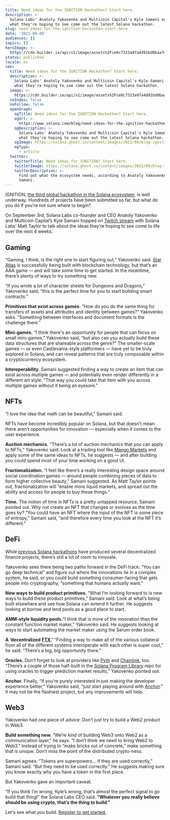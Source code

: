 ```yaml
---
title: Need ideas for the IGNITION Hackathon? Start here.
description: >-
  Solana Labs' Anatoly Yakovenko and Multicoin Capital's Kyle Samani explain
  what they're hoping to see come out the latest Solana hackathon.
slug: need-ideas-for-the-ignition-hackathon-start-here
date: '2021-09-09'
audiences: []
topics: []
heroImage: >-
  https://cdn.builder.io/api/v1/image/assets%2Fce0c7323a97a4d91bd0baa7490ec9139%2F00b3d8e4221c4902981927ca3cb9fec9
status: published
locale: en
seo:
  title: Need ideas for the IGNITION Hackathon? Start here.
  description: >-
    Solana Labs' Anatoly Yakovenko and Multicoin Capital's Kyle Samani explain
    what they're hoping to see come out the latest Solana hackathon.
  image: >-
    https://cdn.builder.io/api/v1/image/assets%2Fce0c7323a97a4d91bd0baa7490ec9139%2F00b3d8e4221c4902981927ca3cb9fec9
  noIndex: false
  noFollow: false
  openGraph:
    ogTitle: Need ideas for the IGNITION Hackathon? Start here.
    ogUrl: >-
      https://www.solana.com/blog/need-ideas-for-the-ignition-hackathon-start-here
    ogDescription: >-
      Solana Labs' Anatoly Yakovenko and Multicoin Capital's Kyle Samani explain
      what they're hoping to see come out the latest Solana hackathon.
    ogImage: https://solana.ghost.io/content/images/2021/09/blog-ignition.png
    ogType:
      - article
  twitter:
    twitterTitle: Need ideas for IGNITION? Start here.
    twitterImage: https://solana.ghost.io/content/images/2021/09/blog-ignition.png
    twitterDescription: >-
      Find out what the ecosystem needs, according to Anatoly Yakovenko and Kyle
      Samani.
---
```



<YouTube videoId="bu6NhNINlfQ" />


IGNITION, [the third global hackathon in the Solana ecosystem](https://solana.com/ignition?ref=solana.ghost.io), is well underway. Hundreds of projects have been submitted so far, but what do you do if you’re not sure where to begin?

On September 3rd, Solana Labs co-founder and CEO Anatoly Yakovenko and Multicoin Capital’s Kyle Samani hopped on [Twitch stream](https://solana.ghost.io/p/c66c2416-32cc-44f0-9306-595a321a2d79/twitch.tv/solanatv) with Solana Labs’ Matt Taylor to talk about the ideas they’re hoping to see come to life over the next 4 weeks.

## **Gaming**

“Gaming, I think, is the right one to start figuring out,” Yakovenko said. [Star Atlas](https://staratlas.com/?ref=solana.ghost.io) is successfully being built with blockchain technology, but that’s an AAA game — and will take some time to get started. In the meantime, there’s plenty of ways to try something new.

“If you wrote a lot of character sheets for Dungeons and Dragons,” Yakovenko said, “this is the perfect time for you to start building smart contracts.”

**Primitives that exist across games.** “How do you do the same thing for transfers of assets and attributes and identity between games?” Yakovenko asks. “Something between interfaces and document formats is the challenge there.”

**Mini-games.** “I think there's an opportunity for people that can focus on small mini-games,” Yakovenko said, “but also can you actually build these data structures that are shareable across the genre?” The smaller-scale games — or even Castlevania-style platformers — have yet to be truly explored in Solana, and can reveal patterns that are truly composable within a cryptocurrency ecosystem.

**Interoperability.** Samani suggested finding a way to create an item that can exist across multiple games — and potentially even render differently in a different art style. “That way you could take that item with you across multiple games without it being an eyesore.”

## **NFTs**

“I love the idea that math can be beautiful,” Samani said.

NFTs have become incredibly popular on Solana, but that doesn’t mean there aren’t opportunities for innovation — especially when it comes to the user experience.

**Auction mechanics.** “There’s a lot of auction mechanics that you can apply to NFTs,” Yakovenko said. Look at a trading tool like [Mango Markets](https://mango.markets/?ref=solana.ghost.io) and apply some of the same ideas to NFTs, he suggests — and after building you could spend most of your time working on a good UI.

**Fractionalization.** “I feel like there’s a really interesting design space around social coordination games — around people combining pieces of data to form higher collective beauty,” Samani suggested. As Matt Taylor points out, fractionalization will “enable more liquid markets, and spread out the ability and access for people to buy these things.”

**Time.** The notion of time in NFTs is a pretty untapped resource, Samani pointed out. Why not create an NFT that changes or evolves as the time goes by? “You could have an NFT where the input of the NFT is some piece of entropy,” Samani said, “and therefore every time you look at the NFT it’s different."

## **DeFi**

While [previous Solana hackathons](https://solana.com/news/announcing-winners-of-the-solana-season-hackathon?ref=solana.ghost.io) have produced several decentralized finance projects, there’s still a lot of room to innovate.

Yakovenko sees there being two paths forward in the DeFi track: “You can go deep technical” and figure out where the innovations lie in a complex system, he said, or you could build something consumer-facing that gets people into cryptography, “something that humans actually want.”

**New ways to build product primitives.** “What I’m looking forward to is new ways to build these product primitives,” Samani said. Look at what’s being built elsewhere and see how Solana can extend it further. He suggests looking at borrow and lend pools as a good place to start.

**AMM-style liquidity pools.**“I think that is more of the innovation than the constant function market maker,” Yakovenko said. He suggests looking at ways to start automating the market maker using the Serum order book.

**A ‘decentralized** [**FTX**](https://ftx.com/en?ref=solana.ghost.io)**.’** “Finding a way to make all of the various collateral from all of the different systems interoperate with each other is super cool,” he said. “There’s a big, big opportunity there.”

**Oracles.** Don’t forget to look at providers like [Pyth](https://pyth.network/?ref=solana.ghost.io) and [Chainlink](https://solana.com/ecosystem/chainlink?ref=solana.ghost.io), too. “There’s a couple of those half-built in the [Solana Program Library](https://spl.solana.com/?ref=solana.ghost.io) repo for using oracles to trigger prediction market results,” Yakovenko pointed out.

**Anchor.** Finally, “if you’re purely interested in just making the developer experience better,” Yakovenko said, “just start playing around with [Anchor](https://anchorprotocol.com/?ref=solana.ghost.io).” It may not be the flashiest project, but any improvements will help.

## **Web3**

Yakovenko had one piece of advice: Don’t just try to build a Web2 product in Web3.

**Build something new.** “We’re kind of building Web3 onto Web2 as a communication layer,” he says. “I don’t think we need to bring Web2 to Web3.” Instead of trying to “make bricks out of concrete,” make something that is unique. Don’t miss the point of the distributed crypto-ness.

Samani agrees. “Tokens are superpowers… if they are used correctly,” Samani said. “But they need to be used correctly.” He suggests making sure you know exactly why you have a token in the first place.

But Yakovenko gave an important caveat.

“If you think I’m wrong, Kyle’s wrong, that’s almost the perfect signal to go build that thing!” the Solana Labs CEO said. **“Whatever you really believe should be using crypto, that’s the thing to build.”**

Let's see what you build. [Register to get started.](https://ignition.devpost.com/?ref=solana.ghost.io)

